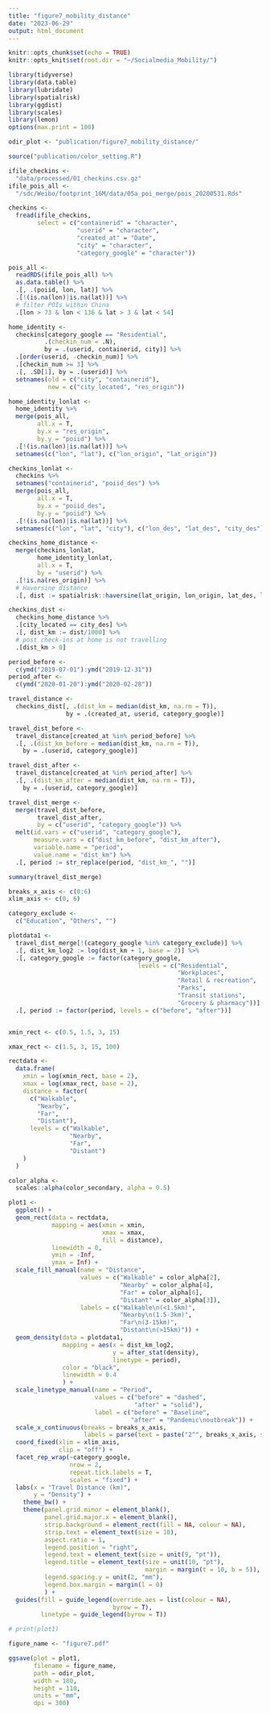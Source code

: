 ```yaml
---
title: "figure7_mobility_distance"
date: "2023-06-29"
output: html_document
---
```


```r
knitr::opts_chunk$set(echo = TRUE)
knitr::opts_knit$set(root.dir = "~/Socialmedia_Mobility/")
```


```r
library(tidyverse)
library(data.table)
library(lubridate)
library(spatialrisk)
library(ggdist)
library(scales)
library(lemon)
options(max.print = 100)

odir_plot <- "publication/figure7_mobility_distance/"
```


```r
source("publication/color_setting.R")
```


```r
ifile_checkins <-
  "data/processed/01_checkins.csv.gz"
ifile_pois_all <-
  "/sdc/Weibo/footprint_16M/data/05a_poi_merge/pois_20200531.Rds"
```


```r
checkins <-
  fread(ifile_checkins,
        select = c("containerid" = "character",
                   "userid" = "character",
                   "created_at" = "Date",
                   "city" = "character",
                   "category_google" = "character"))

pois_all <-
  readRDS(ifile_pois_all) %>%
  as.data.table() %>%
  .[, .(poiid, lon, lat)] %>%
  .[!(is.na(lon)|is.na(lat))] %>%
  # filter POIs within China
  .[lon > 73 & lon < 136 & lat > 3 & lat < 54]
```


```r
home_identity <-
  checkins[category_google == "Residential", 
          .(checkin_num = .N), 
          by = .(userid, containerid, city)] %>%
  .[order(userid, -checkin_num)] %>%
  .[checkin_num >= 3] %>% 
  .[, .SD[1], by = .(userid)] %>%
  setnames(old = c("city", "containerid"),
           new = c("city_located", "res_origin"))
```


```r
home_identity_lonlat <-
  home_identity %>%
  merge(pois_all,
        all.x = T,
        by.x = "res_origin",
        by.y = "poiid") %>%
  .[!(is.na(lon)|is.na(lat))] %>%
  setnames(c("lon", "lat"), c("lon_origin", "lat_origin"))

checkins_lonlat <-
  checkins %>%
  setnames("containerid", "poiid_des") %>%
  merge(pois_all,
        all.x = T,
        by.x = "poiid_des",
        by.y = "poiid") %>%
  .[!(is.na(lon)|is.na(lat))] %>%
  setnames(c("lon", "lat", "city"), c("lon_des", "lat_des", "city_des"))
```


```r
checkins_home_distance <-
  merge(checkins_lonlat,
        home_identity_lonlat,
        all.x = T,
        by = "userid") %>%
  .[!is.na(res_origin)] %>%
  # Haversine distance
  .[, dist := spatialrisk::haversine(lat_origin, lon_origin, lat_des, lon_des)]

checkins_dist <-
  checkins_home_distance %>%
  .[city_located == city_des] %>%
  .[, dist_km := dist/1000] %>%
  # post check-ins at home is not travelling
  .[dist_km > 0]  
```


```r
period_before <-
  c(ymd("2019-07-01"):ymd("2019-12-31"))
period_after <-
  c(ymd("2020-01-20"):ymd("2020-02-28"))
```


```r
travel_distance <-
  checkins_dist[, .(dist_km = median(dist_km, na.rm = T)), 
                by = .(created_at, userid, category_google)]

travel_dist_before <-
  travel_distance[created_at %in% period_before] %>%
  .[, .(dist_km_before = median(dist_km, na.rm = T)), 
    by = .(userid, category_google)]

travel_dist_after <-
  travel_distance[created_at %in% period_after] %>%
  .[, .(dist_km_after = median(dist_km, na.rm = T)),
    by = .(userid, category_google)]

travel_dist_merge <-
  merge(travel_dist_before,
        travel_dist_after,
        by = c("userid", "category_google")) %>%
  melt(id.vars = c("userid", "category_google"),
       measure.vars = c("dist_km_before", "dist_km_after"),
       variable.name = "period",
       value.name = "dist_km") %>%
  .[, period := str_replace(period, "dist_km_", "")]

summary(travel_dist_merge)
```


```r
breaks_x_axis <- c(0:6)
xlim_axis <- c(0, 6)

category_exclude <-
  c("Education", "Others", "")

plotdata1 <-
  travel_dist_merge[!(category_google %in% category_exclude)] %>%
  .[, dist_km_log2 := log(dist_km + 1, base = 2)] %>%
  .[, category_google := factor(category_google,
                                    levels = c("Residential",
                                               "Workplaces",
                                               "Retail & recreation",
                                               "Parks",
                                               "Transit stations",
                                               "Grocery & pharmacy"))] %>%
  .[, period := factor(period, levels = c("before", "after"))]


xmin_rect <- c(0.5, 1.5, 3, 15)

xmax_rect <- c(1.5, 3, 15, 100)

rectdata <-
  data.frame(
    xmin = log(xmin_rect, base = 2),
    xmax = log(xmax_rect, base = 2),
    distance = factor(
      c("Walkable",
        "Nearby",
        "Far",
        "Distant"),
      levels = c("Walkable",
                 "Nearby",
                 "Far",
                 "Distant")
    )
  )

color_alpha <-
  scales::alpha(color_secondary, alpha = 0.5)

plot1 <-
  ggplot() +
  geom_rect(data = rectdata,
            mapping = aes(xmin = xmin,
                          xmax = xmax,
                          fill = distance),
            linewidth = 0,
            ymin = -Inf,
            ymax = Inf) +
  scale_fill_manual(name = "Distance",
                    values = c("Walkable" = color_alpha[2],
                               "Nearby" = color_alpha[4],
                               "Far" = color_alpha[6],
                               "Distant" = color_alpha[3]),
                    labels = c("Walkable\n(<1.5km)", 
                               "Nearby\n(1.5-3km)",
                               "Far\n(3-15km)",
                               "Distant\n(>15km)")) +  
  geom_density(data = plotdata1,
               mapping = aes(x = dist_km_log2,
                             y = after_stat(density),
                             linetype = period),
               color = "black",
               linewidth = 0.4
               ) +
  scale_linetype_manual(name = "Period",
                        values = c("before" = "dashed",
                                   "after" = "solid"),
                        label = c("before" = "Baseline",
                                  "after" = "Pandemic\noutbreak")) +
  scale_x_continuous(breaks = breaks_x_axis,
                     labels = parse(text = paste("2^", breaks_x_axis, sep = ""))) +
  coord_fixed(xlim = xlim_axis,
              clip = "off") + 
  facet_rep_wrap(~category_google,
                 nrow = 2,
                 repeat.tick.labels = T,
                 scales = "fixed") +
  labs(x = "Travel Distance (km)",
       y = "Density") +
    theme_bw() +
    theme(panel.grid.minor = element_blank(),
          panel.grid.major.x = element_blank(),
          strip.background = element_rect(fill = NA, colour = NA),
          strip.text = element_text(size = 10),
          aspect.ratio = 1,
          legend.position = "right",
          legend.text = element_text(size = unit(9, "pt")),
          legend.title = element_text(size = unit(10, "pt"),
                                      margin = margin(t = 10, b = 5)),
          legend.spacing.y = unit(2, "mm"),
          legend.box.margin = margin(l = 0)
          ) +
  guides(fill = guide_legend(override.aes = list(colour = NA),
                             byrow = T),
         linetype = guide_legend(byrow = T))

# print(plot1)
```


```r
figure_name <- "figure7.pdf"

ggsave(plot = plot1,
       filename = figure_name,
       path = odir_plot,
       width = 180,
       height = 110,
       units = "mm",
       dpi = 300)
```














